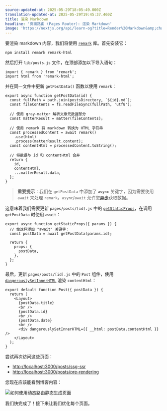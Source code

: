 ```yaml
---
source-updated-at: 2025-05-29T18:05:49.000Z
translation-updated-at: 2025-05-29T19:45:37.460Z
title: 渲染 Markdown
headline: '页面路由 (Pages Router): 渲染 Markdown'
image: 'https://nextjs.org/api/learn-og?title=Render%20Markdown&amp;chapter=33'
---
```


要渲染 markdown 内容，我们将使用 [`remark`](https://github.com/remarkjs/remark) 库。首先安装它：

```
npm install remark remark-html
```

然后打开 `lib/posts.js` 文件，在顶部添加以下导入语句：

```
import { remark } from 'remark';
import html from 'remark-html';
```

并在同一文件中更新 `getPostData()` 函数以使用 `remark`：

```
export async function getPostData(id) {
  const fullPath = path.join(postsDirectory, `${id}.md`);
  const fileContents = fs.readFileSync(fullPath, 'utf8');
 
  // 使用 gray-matter 解析文章元数据部分
  const matterResult = matter(fileContents);
 
  // 使用 remark 将 markdown 转换为 HTML 字符串
  const processedContent = await remark()
    .use(html)
    .process(matterResult.content);
  const contentHtml = processedContent.toString();
 
  // 将数据与 id 和 contentHtml 合并
  return {
    id,
    contentHtml,
    ...matterResult.data,
  };
}
```

> **重要提示**：我们在 `getPostData` 中添加了 **`async`** 关键字，因为需要使用 `await` 来处理 `remark`。`async`/`await` 允许您[异步](https://developer.mozilla.org/docs/Web/JavaScript/Reference/Statements/async_function)获取数据。

这意味着我们需要更新 `pages/posts/[id].js` 中的 [`getStaticProps`](/docs/basic-features/data-fetching#getstaticprops-static-generation)，在调用 `getPostData` 时使用 `await`：

```
export async function getStaticProps({ params }) {
  // 像这样添加 "await" 关键字：
  const postData = await getPostData(params.id);
 
  return {
    props: {
      postData,
    },
  };
}
```

最后，更新 `pages/posts/[id].js` 中的 `Post` 组件，使用 [`dangerouslySetInnerHTML`](https://reactjs.org/docs/dom-elements.html#dangerouslysetinnerhtml) 渲染 `contentHtml`：

```
export default function Post({ postData }) {
  return (
    <Layout>
      {postData.title}
      <br />
      {postData.id}
      <br />
      {postData.date}
      <br />
      <div dangerouslySetInnerHTML={{ __html: postData.contentHtml }} />
    </Layout>
  );
}
```

尝试再次访问这些页面：

*   [http://localhost:3000/posts/ssg-ssr](http://localhost:3000/posts/ssg-ssr)
*   [http://localhost:3000/posts/pre-rendering](http://localhost:3000/posts/pre-rendering)

您现在应该能看到博客内容：

![如何使用动态路由静态生成页面](https://h8DxKfmAPhn8O0p3.public.blob.vercel-storage.com/learn/pages-router/dynamic-routes/markdown.png)

我们快完成了！接下来让我们优化每个页面。